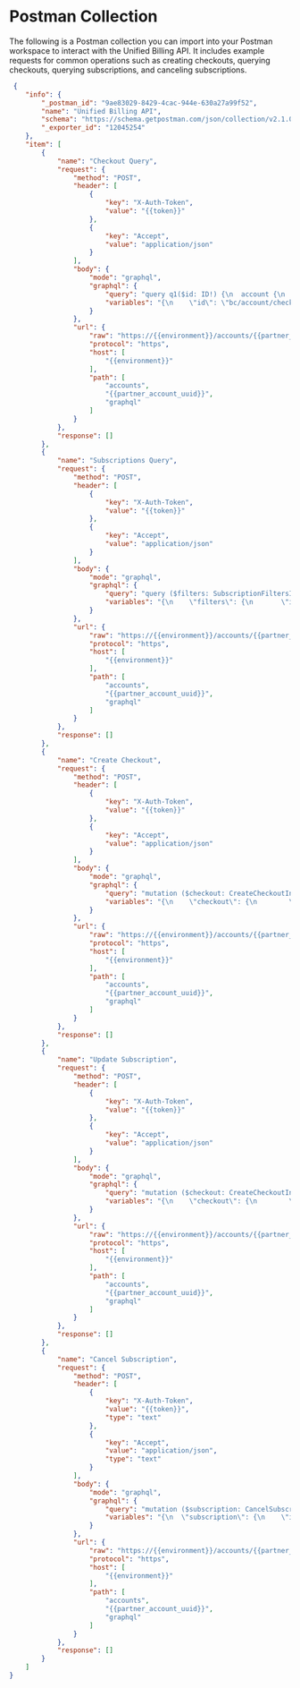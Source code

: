 
# Postman Collection

The following is a Postman collection you can import into your Postman workspace to interact with the Unified Billing API.
It includes example requests for common operations such as creating checkouts, querying checkouts, querying subscriptions, and canceling subscriptions.

```json filename="Unified Billing Postman collection" showLineNumbers copy
 {
	"info": {
		"_postman_id": "9ae83029-8429-4cac-944e-630a27a99f52",
		"name": "Unified Billing API",
		"schema": "https://schema.getpostman.com/json/collection/v2.1.0/collection.json",
		"_exporter_id": "12045254"
	},
	"item": [
		{
			"name": "Checkout Query",
			"request": {
				"method": "POST",
				"header": [
					{
						"key": "X-Auth-Token",
						"value": "{{token}}"
					},
					{
						"key": "Accept",
						"value": "application/json"
					}
				],
				"body": {
					"mode": "graphql",
					"graphql": {
						"query": "query q1($id: ID!) {\n  account {\n    checkout(id: $id) {\n      id\n      accountId\n      status\n      checkoutUrl\n      items {\n        edges {\n          node {\n            subscriptionId\n            status\n            product {\n              id\n              type\n            }\n            scope {\n              id\n              type\n            }\n            pricingPlan {\n              interval\n              price {\n                value\n                currencyCode\n              }\n              trialDays\n            }\n            redirectUrl\n            description\n          }\n        }\n      }\n    }\n  }\n}\n",
						"variables": "{\n    \"id\": \"bc/account/checkout/{{checkout_id}}\"\n}"
					}
				},
				"url": {
					"raw": "https://{{environment}}/accounts/{{partner_account_uuid}}/graphql",
					"protocol": "https",
					"host": [
						"{{environment}}"
					],
					"path": [
						"accounts",
						"{{partner_account_uuid}}",
						"graphql"
					]
				}
			},
			"response": []
		},
		{
			"name": "Subscriptions Query",
			"request": {
				"method": "POST",
				"header": [
					{
						"key": "X-Auth-Token",
						"value": "{{token}}"
					},
					{
						"key": "Accept",
						"value": "application/json"
					}
				],
				"body": {
					"mode": "graphql",
					"graphql": {
						"query": "query ($filters: SubscriptionFiltersInput) {\n  account {\n    subscriptions(filters: $filters) {\n      pageInfo {\n        hasNextPage\n        hasPreviousPage\n        startCursor\n        endCursor\n      }\n      edges {\n        cursor\n        node {\n          id\n          accountId\n          activationDate\n          billingInterval\n          currentPeriodEnd\n          pricePerInterval {\n            value\n            currencyCode\n          }\n          product {\n            productLevel\n            id\n            type\n          }\n          scope {\n            type\n            id\n          }\n          status\n          createdAt\n          updatedAt\n        }\n      }\n    }\n  }\n}\n",
						"variables": "{\n    \"filters\": {\n       \"ids\": [\"bc/account/subscription/{{subscription_id}}\"],\n       \"productId\": \"bc/account/product/{{application_id}}\",\n       \"productType\": \"APPLICATION\",\n       \"updatedAfter\": \"2024-10-21T11:00:00Z\",\n       \"status\": \"ACTIVE\"\n    }\n}"
					}
				},
				"url": {
					"raw": "https://{{environment}}/accounts/{{partner_account_uuid}}/graphql",
					"protocol": "https",
					"host": [
						"{{environment}}"
					],
					"path": [
						"accounts",
						"{{partner_account_uuid}}",
						"graphql"
					]
				}
			},
			"response": []
		},
		{
			"name": "Create Checkout",
			"request": {
				"method": "POST",
				"header": [
					{
						"key": "X-Auth-Token",
						"value": "{{token}}"
					},
					{
						"key": "Accept",
						"value": "application/json"
					}
				],
				"body": {
					"mode": "graphql",
					"graphql": {
						"query": "mutation ($checkout: CreateCheckoutInput!) {\n  checkout {\n    createCheckout(input: $checkout) {\n      checkout {\n        id\n        accountId\n        status\n        checkoutUrl\n        items(first: 1) {\n          edges {\n            node {\n              subscriptionId\n              status\n              product {\n                id\n                type\n                productLevel\n              }\n              scope {\n                id\n                type\n              }\n              pricingPlan {\n                interval\n                price {\n                  value\n                  currencyCode\n                }\n                trialDays\n              }\n              redirectUrl\n              description\n            }\n          }\n        }\n      }\n    }\n  }\n}\n",
						"variables": "{\n    \"checkout\": {\n        \"accountId\": \"bc/account/account/{{merchant_account_uuid}}\",\n        \"items\": [\n            {\n                \"product\": {\n                    \"type\": \"APPLICATION\",\n                    \"id\": \"bc/account/product/{{application_id}}\",\n                    \"productLevel\": \"Standard Plan\"\n                },\n                \"scope\": {\n                    \"type\": \"STORE\",\n                    \"id\": \"bc/account/scope/{{store_hash}}\"\n                },\n                \"description\": \"App Name\",\n                \"pricingPlan\": {\n                    \"interval\": \"MONTH\",\n                     \"price\": {\n                         \"value\": 3.99,\n                         \"currencyCode\": \"USD\"\n                    }\n                },\n        \"redirectUrl\": \"myapp.com\"\n        }\n        ]\n    }\n}"
					}
				},
				"url": {
					"raw": "https://{{environment}}/accounts/{{partner_account_uuid}}/graphql",
					"protocol": "https",
					"host": [
						"{{environment}}"
					],
					"path": [
						"accounts",
						"{{partner_account_uuid}}",
						"graphql"
					]
				}
			},
			"response": []
		},
		{
			"name": "Update Subscription",
			"request": {
				"method": "POST",
				"header": [
					{
						"key": "X-Auth-Token",
						"value": "{{token}}"
					},
					{
						"key": "Accept",
						"value": "application/json"
					}
				],
				"body": {
					"mode": "graphql",
					"graphql": {
						"query": "mutation ($checkout: CreateCheckoutInput!) {\n  checkout {\n    createCheckout(input: $checkout) {\n      checkout {\n        id\n        accountId\n        status\n        checkoutUrl\n        items(first: 1) {\n          edges {\n            node {\n              subscriptionId\n              status\n              product {\n                id\n                type\n                productLevel\n              }\n              scope {\n                id\n                type\n              }\n              pricingPlan {\n                interval\n                price {\n                  value\n                  currencyCode\n                }\n                trialDays\n              }\n              redirectUrl\n              description\n            }\n          }\n        }\n      }\n    }\n  }\n}\n",
						"variables": "{\n    \"checkout\": {\n        \"accountId\": \"bc/account/account/{{merchant_account_uuid}}\",\n        \"items\": [\n            {\n                \"subscriptionId\": \"bc/account/subscription/{{subscription_id}}\",\n                \"product\": {\n                    \"productLevel\": \"Premium Plan\"\n                },\n                \"description\": \"App Name\",\n                \"pricingPlan\": {\n                    \"interval\": \"ANNUAL\",\n                     \"price\": {\n                         \"value\": 49.99,\n                         \"currencyCode\": \"USD\"\n                    }\n                },\n        \"redirectUrl\": \"myapp.com\"\n        }\n        ]\n    }\n}"
					}
				},
				"url": {
					"raw": "https://{{environment}}/accounts/{{partner_account_uuid}}/graphql",
					"protocol": "https",
					"host": [
						"{{environment}}"
					],
					"path": [
						"accounts",
						"{{partner_account_uuid}}",
						"graphql"
					]
				}
			},
			"response": []
		},
		{
			"name": "Cancel Subscription",
			"request": {
				"method": "POST",
				"header": [
					{
						"key": "X-Auth-Token",
						"value": "{{token}}",
						"type": "text"
					},
					{
						"key": "Accept",
						"value": "application/json",
						"type": "text"
					}
				],
				"body": {
					"mode": "graphql",
					"graphql": {
						"query": "mutation ($subscription: CancelSubscriptionInput!) {\n  subscription {\n    cancelSubscription(input: $subscription) {\n      subscriptionId\n      cancelledAt\n    }\n  }\n}\n",
						"variables": "{\n  \"subscription\": {\n    \"id\": \"bc/account/subscription/{{subscription_id}}\"\n  }\n}"
					}
				},
				"url": {
					"raw": "https://{{environment}}/accounts/{{partner_account_uuid}}/graphql",
					"protocol": "https",
					"host": [
						"{{environment}}"
					],
					"path": [
						"accounts",
						"{{partner_account_uuid}}",
						"graphql"
					]
				}
			},
			"response": []
		}
	]
}
```
